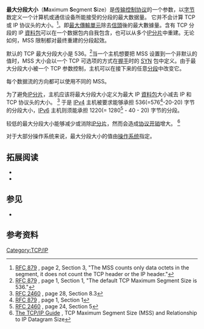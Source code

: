 {{roughtranslation|time=2017-12-11T00:46:46+00:00}}
{{noteTA
|G1=IT
}}
'''最大分段大小'''（'''M'''aximum '''S'''egment '''S'''ize）是[[传输控制协议|传输控制协议]]的一个参数，以[[字节|字节]]数定义一个计算机或通信设备所能接受的分段的最大数据量。 它并不会计算 TCP 或 IP 协议头的大小。<ref>[http://tools.ietf.org/html/rfc879#section-3 RFC 879] {{Wayback|url=http://tools.ietf.org/html/rfc879#section-3 |date=20201111201003 }}, page 2, Section 3, "The MSS counts only data octets in the segment, it does not count the TCP header or the IP header."</ref>。即[[最大傳輸單元|最大傳輸單元]]除去[[信頭|信頭]]後的最大數據量。含有 TCP 分段的 IP [[資料包|資料包]]可以在一个数据包内自我包含，也可以从多个[[IP分片|IP分片]]中重建。无论如何，MSS 限制都对最终重建的分段起效。 

默认的 TCP 最大分段大小是 536。<ref>[http://tools.ietf.org/html/rfc879#section-1 RFC 879] {{Wayback|url=http://tools.ietf.org/html/rfc879#section-1 |date=20201111201003 }}, page 1, Section 1, "The default TCP Maximum Segment Size is 536."</ref>当一个主机想要把 MSS 设置到一个非默认的值时，MSS 大小会以一个 TCP 可选项的方式在[[握手|握手]]时的 [[SYN|SYN]] 包中定义。由于最大分段大小被一个 TCP 参数控制，主机可以在接下来的任意[[分段|分段]]中改变它。

每个数据流的方向都可以使用不同的 MSS。

为了避免[[IP分片|IP分片]]，主机应该将最大分段大小定义为最大 IP [[資料包|資料包]]大小减去 IP 和 TCP 协议头的大小。 <ref>[http://tools.ietf.org/html/rfc2460#section-8.3 RFC 2460] {{Webarchive|url=https://archive.is/20120915/http://tools.ietf.org/html/rfc2460#section-8.3 |date=2012-09-15 }}, page 28, Section 8.3</ref> 于是 [[IPv4|IPv4]] 主机被要求能够承担 536(=576<ref>[http://tools.ietf.org/html/rfc879#section-1 RFC 879] {{Wayback|url=http://tools.ietf.org/html/rfc879#section-1 |date=20201111201003 }}, page 1, Section 1</ref>-20-20) 字节的分段大小，[[IPv6|IPv6]] 主机则须能承担 1220(= 1280<ref>[http://tools.ietf.org/html/rfc2460#section-5 RFC 2460] {{Webarchive|url=https://archive.is/20120915/http://tools.ietf.org/html/rfc2460#section-5 |date=2012-09-15 }}, page 24, Section 5</ref> - 40 - 20) 字节的分段。 

较低的最大分段大小能够减少或消除[[IP分片|IP分片]]，然而会造成[[协议开销|协议开销]]增大。 <ref>[http://www.tcpipguide.com/free/t_TCPMaximumSegmentSizeMSSandRelationshiptoIPDatagra.htm The TCP/IP Guide] {{Wayback|url=http://www.tcpipguide.com/free/t_TCPMaximumSegmentSizeMSSandRelationshiptoIPDatagra.htm |date=20170111074031 }}, TCP Maximum Segment Size (MSS) and Relationship to IP Datagram Size</ref>

对于大部分操作系统来说，最大分段大小的值由[[操作系统|操作系统]]指定。

==拓展阅读==
* {{cite book|last=Comer|first=Douglas E.|title=Internetworking with TCP/IP|volume=Vol. 1|edition=5/E|publisher=Prentice Hall|location=Upper Saddle River, NJ, USA|year=2006}}
* {{cite book|last=Kozierok|first=Charles M.|title=The TCP/IP Guide|edition=3.0|date=2005-09-20|accessdate=2011-09-08|url=http://www.tcpipguide.com/free/t_TCPMaximumSegmentSizeMSSandRelationshiptoIPDatagra-2.htm|archive-date=2020-10-20|archive-url=https://web.archive.org/web/20201020200054/http://www.tcpipguide.com/free/t_TCPMaximumSegmentSizeMSSandRelationshiptoIPDatagra-2.htm|dead-url=no}}

==参见==
*{{tsl|en|Path MTU Discovery|路径MTU发现}}

== 参考资料 ==
{{Reflist}}


[[Category:TCP/IP|Category:TCP/IP]]